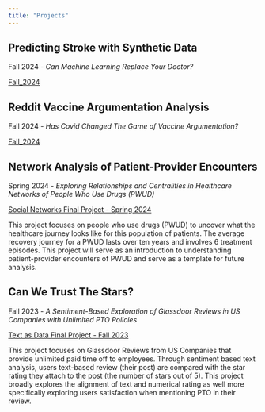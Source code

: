 ```yaml
---
title: "Projects"
---
```


## Predicting Stroke with Synthetic Data
Fall 2024 - *Can Machine Learning Replace Your Doctor?*

<a href="files/Fall_2024.svg"
target="_blank">Fall_2024</a>

## Reddit Vaccine Argumentation Analysis
Fall 2024 - *Has Covid Changed The Game of Vaccine Argumentation?*

<a href="files/Fall_2024.svg"
target="_blank">Fall_2024</a>

## Network Analysis of Patient-Provider Encounters
Spring 2024 - *Exploring Relationships and Centralities in Healthcare Networks of People Who Use Drugs (PWUD)*

<a href="files/Sue-Ellen_Duffy_SN_Spring_2024.svg"
target="_blank">Social Networks Final Project - Spring 2024</a>

This project focuses on people who use drugs (PWUD) to uncover what the healthcare journey looks like for this population of patients. The average recovery journey for a PWUD lasts over ten years and involves 6 treatment episodes. This project will serve as an introduction to understanding patient-provider encounters of PWUD and serve as a template for future analysis.


## Can We Trust The Stars?
Fall 2023 - *A Sentiment-Based Exploration of Glassdoor Reviews in US Companies with Unlimited PTO Policies*

<a href="files/Sue-Ellen_Duffy_TAD_Fall_2023.svg"
target="_blank">Text as Data Final Project - Fall 2023</a>

This project focuses on Glassdoor Reviews from US Companies that provide unlimited paid time off to employees. Through sentiment based text analysis, users text-based review (their post) are compared with the star rating they attach to the post (the number of stars out of 5). This project broadly explores the alignment of text and numerical rating as well more specifically exploring users satisfaction when mentioning PTO in their review.
